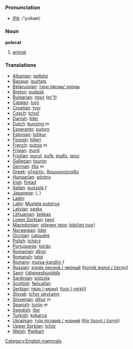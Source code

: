 === Pronunciation ===
*[[w:IPA|IPA]]: /'pɔlkæt/

=== Noun ===

'''polecat'''

# [[animal]]

=== Translations ===

*[[Albanian]]: [[qelbësi]]
*[[Basque]]: [[ipurtats]]
*[[Belarussian]]: [[тхор лясны/ чорны]]
*[[Breton]]: [[pudask]]
*[[Bulgarian]]: [[прът]] ([[pr"t]])
*[[Catalan]]: [[turó]]
*[[Croatian]]: [[tvor]]
*[[Czech]]: [[tchoř]]
*[[Danish]]: [[ilder]]
*[[Dutch]]: [[bunzing]] ''m''
*[[Esperanto]]: [[putoro]]
*[[Estonian]]: [[tuhkur]]
*[[Finnish]]: [[hilleri]]
*[[French]]: [[putois]] ''m''
*[[Frisian]]: [[murd]]
*[[Friulian]]: [[puçul]], [[pufe]], [[pudîs]], [[spuç]]
*[[Gallegan]]: [[tourón]]
*[[German]]: [[Iltis]] ''m''
*[[Greek]]: [[οζοϊκτίς]], [[βρωμοκούναβο]] '' ''
*[[Hungarian]]: [[görény]]
*[[Irish]]: [[firéad]]
*[[Italian]]: [[puzzola]] ''f''
*[[Japanese]]: [[]] ([[]], )
*[[Ladin]]: [[]]
*[[Latin]]: [[Mustela putorius]] '' ''
*[[Latvian]]: [[sesks]]
*[[Lithuanian]]: [[šeškas]]
*[[Lower Sorbian]]: [[twoŕ]]
*[[Macedonian]]: [[обичен твор]] ([[običen tvor]])
*[[Norwegian]]: [[ilder]]
*[[Occitan]]: [[catpudre]]
*[[Polish]]: [[tchórz]] '' ''
*[[Portuguese]]: [[toirăo]]
*[[Romanian]]: [[dihor]]
*[[Romansh]]: [[telpi]]
*[[Romany]]: [[mutsa-kandini]] ''f''
*[[Russian]]: [[хорёк лесной / черный]] ([[horjok lеsnoj / čеrnyj]]) '' ''
*[[Sami]]: [[čáhppesbuoidda]]
*[[Sardinian]]: [[pùtzola]]
*[[Scottish]]: [[feòcallan]]
*[[Serbian]]: [[твор (-мрки)]] ([[tvor (-mrki)]])
*[[Slovak]]: [[tchor obyčajný]]
*[[Slovenian]]: [[dihur]] ''m''
*[[Spanish]]: [[turón]] ''m''
*[[Swedish]]: [[iller]]
*[[Turkish]]: [[kokarca]]
*[[Ukrainian]]: [[тхiр лiсовий / чорний]] ([[thir lisovij / čornij]])
*[[Upper Sorbian]]: [[tchór]]
*[[Welsh]]: [[ffwlbart]]

[[Category:English mammals]]